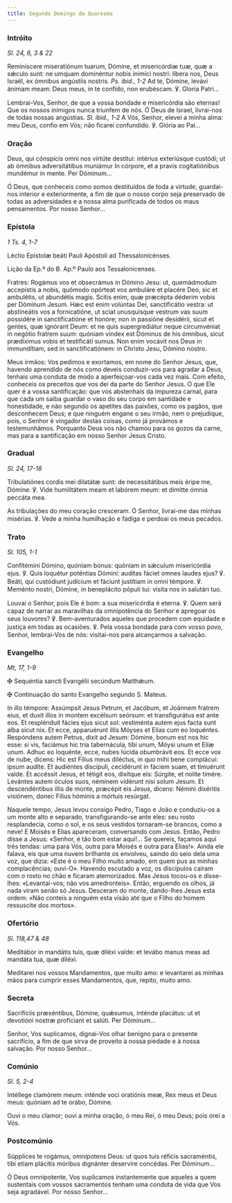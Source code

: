 ```yaml
---
title: Segundo Domingo da Quaresma
---
```


### Intróito

<em>Sl. 24, 6, 3 & 22</em>

<div class="side-by-side not-content">

Reminíscere miseratiónum tuarum, Dómine, et misericórdiæ tuæ, quæ a sǽculo sunt: ne umquam dominéntur nobis inimíci nostri: líbera nos, Deus Israël, ex ómnibus angústiis nostris. <em>Ps. ibid., 1-2</em> Ad te, Dómine, levávi ánimam meam: Deus meus, in te confído, non erubéscam. ℣. Gloria Patri...

Lembrai-Vos, Senhor, de que a vossa bondade e misericórdia são eternas! Que os nossos inimigos nunca triunfem de nós. Ó Deus de Israel, livrai-nos de todas nossas angústias. <em>Sl. ibid., 1-2</em> A Vós, Senhor, elevei a minha alma: meu Deus, confio em Vós; não ficarei confundido. ℣. Glória ao Pai...

</div>

### Oração

<div class="side-by-side not-content">

Deus, qui cónspicis omni nos virtúte destítui: intérius exteriúsque custódi; ut ab ómnibus adversitátibus muniámur In córpore, et a pravis cogitatiónibus mundémur in mente. Per Dóminum...

Ó Deus, que conheceis como somos destituídos de toda a virtude, guardai-nos interior e exteriormente, a fim de que o nosso corpo seja preservado de todas as adversidades e a nossa alma purificada de todos os maus pensamentos. Por nosso Senhor...

</div>

### Epístola

<em>1 Ts. 4, 1-7</em>

<div class="side-by-side not-content">

Léctio Epístolæ beáti Pauli Apóstoli ad Thessalonicénses.

Lição da Ep.ª do B. Ap.º Paulo aos Tessalonicenses.

Fratres: Rogámus vos et obsecrámus in Dómino Jesu: ut, quemádmodum accepístis a nobis, quómodo opórteat vos ambuláre et placére Deo, sic et ambulétis, ut abundétis magis. Scitis enim, quæ præcépta déderim vobis per Dóminum Jesum. Hæc est enim volúntas Dei, sanctificátio vestra: ut abstineátis vos a fornicatióne, ut sciat unusquísque vestrum vas suum possidére in sanctifícatióne et honóre; non in passióne desidérii, sicut et gentes, quæ ignórant Deum: et ne quis supergrediátur neque circumvéniat in negótio fratrem suum: quóniam vindex est Dóminus de his ómnibus, sicut prædíximus vobis et testificáti sumus. Non enim vocávit nos Deus in immundítiam, sed in sanctificatiónem: in Christo Jesu, Dómino nostro.

Meus irmãos: Vos pedimos e exortamos, em nome do Senhor Jesus, que, havendo aprendido de nós como deveis conduzir-vos para agradar a Deus, tenhais uma conduta de modo a aperfeiçoar-vos cada vez mais. Com efeito, conheceis os preceitos que vos dei da parte do Senhor Jesus. O que Ele quer é a vossa santificação: que vos abstenhais da impureza carnal, para que cada um saiba guardar o vaso do seu corpo em santidade e honestidade, e não segundo os apetites das paixões, como os pagãos, que desconhecem Deus; e que ninguém engane o seu irmão, nem o prejudique, pois, o Senhor é vingador destas coisas, como já provámos e testemunhámos. Porquanto Deus vos não chamou para os gozos da carne, mas para a santificação em nosso Senhor Jesus Cristo.

</div>

### Gradual

<em>Sl. 24, 17-18</em>

<div class="side-by-side not-content">

Tribulatiónes cordis mei dilatátæ sunt: de necessitátibus meis éripe me, Dómine. ℣. Vide humilitátem meam et labórem meum: et dimítte ómnia peccáta mea.

As tribulações do meu coração cresceram. Ó Senhor, livrai-me das minhas misérias. ℣. Vede a minha humilhação e fadiga e perdoai os meus pecados.

</div>

### Trato

<em>Sl. 105, 1-1</em>

<div class="side-by-side not-content">

Confitémini Dómino, quóniam bonus: quóniam in sǽculum misericórdia ejus. ℣. Quis loquétur poténtias Dómini: audítas fáciet omnes laudes ejus? ℣. Beáti, qui custódiunt judícium et fáciunt justítiam in omni témpore. ℣. Meménto nostri, Dómine, in beneplácito pópuli tui: vísita nos in salutári tuo.

Louvai o Senhor, pois Ele é bom: a sua misericórdia é eterna. ℣. Quem será capaz de narrar as maravilhas da omnipotência do Senhor e apregoar os seus louvores? ℣. Bem-aventurados aqueles que procedem com equidade e justiça em todas as ocasiões. ℣. Pela vossa bondade para com vosso povo, Senhor, lembrai-Vos de nós: visitai-nos para alcançarmos a salvação.

</div>

### Evangelho

<em>Mt, 17, 1-9</em>

<div class="side-by-side not-content">

<span class="cross text-red-500">✠</span> Sequéntia sancti Evangélii secúndum Matthǽum.

<span class="cross text-red-500">✠</span> Continuação do santo Evangelho segundo S. Mateus.

In illo témpore: Assúmpsit Jesus Petrum, et Jacóbum, et Joánnem fratrem eius, et duxit illos in montem excélsum seórsum: et transfigurátus est ante eos. Et resplénduit fácies ejus sicut sol: vestiménta autem ejus facta sunt alba sicut nix. Et ecce, apparuérunt illis Móyses et Elías cum eo loquéntes. Respóndens autem Petrus, dixit ad Jesum: Dómine, bonum est nos hic esse: si vis, faciámus hic tria tabernácula, tibi unum, Móysi unum et Elíæ unum. Adhuc eo loquénte, ecce, nubes lúcida obumbrávit eos. Et ecce vox de nube, dicens: Hic est Fílius meus diléctus, in quo mihi bene complácui: ipsum audíte. Et audiéntes discípuli, cecidérunt in fáciem suam, et timuérunt valde. Et accéssit Jesus, et tétigit eos, dixítque eis: Súrgite, et nolíte timére. Levántes autem óculos suos, néminem vidérunt nisi solum Jesum. Et descendéntibus illis de monte, præcépit eis Jesus, dicens: Némini dixéritis visiónem, donec Fílius hóminis a mórtuis resúrgat.

Naquele tempo, Jesus levou consigo Pedro, Tiago e João e conduziu-os a um monte alto e separado, transfigurando-se ante eles: seu rosto resplandecia, como o sol, e os seus vestidos tornaram-se brancos, como a neve! E Moisés e Elias apareceram, conversando com Jesus. Então, Pedro disse a Jesus: «Senhor, é tão bom estar aqui!... Se quereis, façamos aqui três tendas: uma para Vós, outra para Moisés e outra para Elias!». Ainda ele falava, eis que uma nuvem brilhante os envolveu, saindo do seio dela uma voz, que dizia: «Este é o meu Filho muito amado, em quem pus as minhas complacências; ouvi-O». Havendo escutado a voz, os discípulos caíram com o rosto no chão e ficaram atemorizados. Mas Jesus tocou-os e disse-lhes: «Levantai-vos; não vos amedronteis». Então, erguendo os olhos, já nada viram senão só Jesus. Desceram do monte, dando-lhes Jesus esta ordem: «Não conteis a ninguém esta visão até que o Filho do homem ressuscite dos mortos».

</div>

### Ofertório

<em>Sl. 118,47 & 48</em>

<div class="side-by-side not-content">

Meditábor in mandátis tuis, quæ diléxi valde: et levábo manus meas ad mandáta tua, quæ diléxi.

Meditarei nos vossos Mandamentos, que muito amo: e levantarei as minhas mãos para cumprir esses Mandamentos, que, repito, muito amo.

</div>

### Secreta

<div class="side-by-side not-content">

Sacrifíciis præséntibus, Dómine, quǽsumus, inténde placátus: ut et devotióni nostræ profíciant et salúti. Per Dóminum...

Senhor, Vos suplicamos, dignai-Vos olhar benigno para o presente sacrifício, a fim de que sirva de proveito à nossa piedade e à nossa salvação. Por nosso Senhor...

</div>

### Comúnio

<em>Sl. 5, 2-4</em>

<div class="side-by-side not-content">

Intéllege clamórem meum: inténde voci oratiónis meæ, Rex meus et Deus meus: quóniam ad te orábo, Dómine.

Ouvi o meu clamor; ouvi a minha oração, ó meu Rei, ó meu Deus; pois orei a Vós.

</div>

### Postcomúnio

<div class="side-by-side not-content">

Súpplices te rogámus, omnípotens Deus: ut quos tuis réficis sacraméntis, tibi etiam plácitis móribus dignánter deservíre concédas. Per Dóminum...

Ó Deus omnipotente, Vos suplicamos instantemente que aqueles a quem sustentais com vossos sacramentos tenham uma conduta de vida que Vos seja agradável. Por nosso Senhor...

</div>
